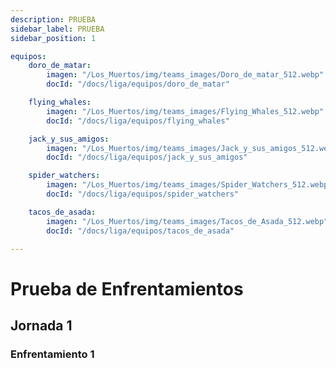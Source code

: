 ```yaml
---
description: PRUEBA
sidebar_label: PRUEBA
sidebar_position: 1

equipos:
    doro_de_matar:
        imagen: "/Los_Muertos/img/teams_images/Doro_de_matar_512.webp"
        docId: "/docs/liga/equipos/doro_de_matar"

    flying_whales:
        imagen: "/Los_Muertos/img/teams_images/Flying_Whales_512.webp"
        docId: "/docs/liga/equipos/flying_whales"

    jack_y_sus_amigos:
        imagen: "/Los_Muertos/img/teams_images/Jack_y_sus_amigos_512.webp"
        docId: "/docs/liga/equipos/jack_y_sus_amigos"

    spider_watchers:
        imagen: "/Los_Muertos/img/teams_images/Spider_Watchers_512.webp"
        docId: "/docs/liga/equipos/spider_watchers"

    tacos_de_asada:
        imagen: "/Los_Muertos/img/teams_images/Tacos_de_Asada_512.webp"
        docId: "/docs/liga/equipos/tacos_de_asada"

---
```



# Prueba de Enfrentamientos

## Jornada 1
### Enfrentamiento 1
<Matchups 
team1="Doro de matar" 
team2="Flying Whales"
score1={1} score2={2} 
team1Image="/Los_Muertos/img/teams_images/Flying_Whales_512.webp"
team2Image="/Los_Muertos/img/teams_images/Flying_Whales_512.webp" />